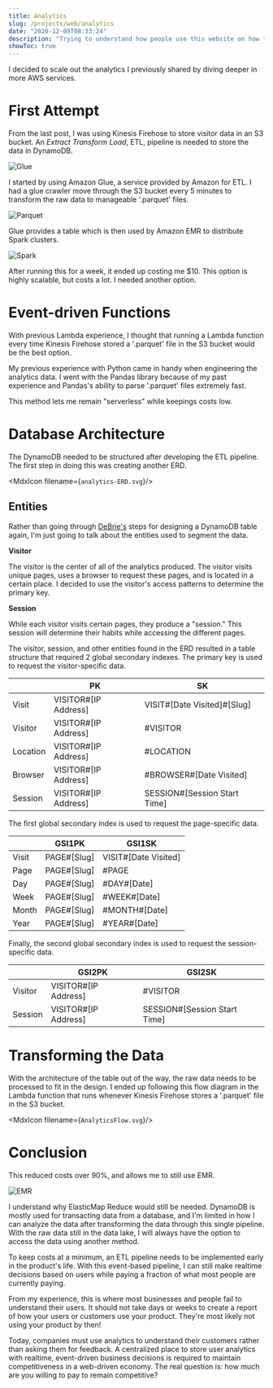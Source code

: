 ```yaml
---
title: Analytics
slug: /projects/web/analytics
date: "2020-12-09T08:33:24"
description: "Trying to understand how people use this website on how to integrate the analysis vertically."
showToc: true
---
```


I decided to scale out the analytics I previously shared by diving deeper in more AWS services.

# First Attempt

From the last post, I was using Kinesis Firehose to store visitor data in an S3 bucket. An *Extract Transform Load*, ETL, pipeline is needed to store the data in DynamoDB.

![Glue](./Glue.svg)

I started by using Amazon Glue, a service provided by Amazon for ETL. I had a glue crawler move through the S3 bucket every 5 minutes to transform the raw data to manageable '.parquet' files.

![Parquet](./Parquet.svg)

Glue provides a table which is then used by Amazon EMR to distribute Spark clusters.

![Spark](./Spark.svg)

After running this for a week, it ended up costing me $10. This option is highly scalable, but costs a lot. I needed another option.

# Event-driven Functions

With previous Lambda experience, I thought that running a Lambda function every time Kinesis Firehose stored a '.parquet' file in the S3 bucket would be the best option.

My previous experience with Python came in handy when engineering the analytics data. I went with the Pandas library because of my past experience and Pandas's ability to parse '.parquet' files extremely fast.

<Pandas />

This method lets me remain "serverless" while keepings costs low.

# Database Architecture

The DynamoDB needed to be structured after developing the ETL pipeline. The first step in doing this was creating another ERD.

<MdxIcon filename={`analytics-ERD.svg`}/>

## Entities

Rather than going through [DeBrie's](https://twitter.com/alexbdebrie?s=21) steps for designing a DynamoDB table again, I'm just going to talk about the entities used to segment the data.

**Visitor**

The visitor is the center of all of the analytics produced. The visitor visits unique pages, uses a browser to request these pages, and is located in a certain place. I decided to use the visitor's access patterns to determine the primary key.

**Session**

While each visitor visits certain pages, they produce a "session." This session will determine their habits while accessing the different pages. 

The visitor, session, and other entities found in the ERD resulted in a table structure that required 2 global secondary indexes. The primary key is used to request the visitor-specific data.

|                  | PK                     | SK                            |
|------------------|------------------------|-------------------------------|
| Visit            | VISITOR#[IP Address]   | VISIT#[Date Visited]#[Slug]   |
| Visitor          | VISITOR#[IP Address]   | #VISITOR                      |
| Location         | VISITOR#[IP Address]   | #LOCATION                     |
| Browser          | VISITOR#[IP Address]   | #BROWSER#[Date Visited]       |
| Session          | VISITOR#[IP Address]   | SESSION#[Session Start Time]  |

The first global secondary index is used to request the page-specific data.

|                  | GSI1PK                 | GSI1SK                        |
|------------------|------------------------|-------------------------------|
| Visit            | PAGE#[Slug]            | VISIT#[Date Visited]          |
| Page             | PAGE#[Slug]            | #PAGE                         |
| Day              | PAGE#[Slug]            | #DAY#[Date]                   |
| Week             | PAGE#[Slug]            | #WEEK#[Date]                  |
| Month            | PAGE#[Slug]            | #MONTH#[Date]                 |
| Year             | PAGE#[Slug]            | #YEAR#[Date]                  |

Finally, the second global secondary index is used to request the session-specific data.

|                  | GSI2PK                 | GSI2SK                        |
|------------------|------------------------|-------------------------------|
| Visitor          | VISITOR#[IP Address]   | #VISITOR                      |
| Session          | VISITOR#[IP Address]   | SESSION#[Session Start Time]  |

# Transforming the Data

With the architecture of the table out of the way, the raw data needs to be processed to fit in the design. I ended up following this flow diagram in the Lambda function that runs whenever Kinesis Firehose stores a '.parquet' file in the S3 bucket. 

<MdxIcon filename={`AnalyticsFlow.svg`}/>

# Conclusion

This reduced costs over 90%, and allows me to still use EMR.

![EMR](./EMR.svg)

I understand why ElasticMap Reduce would still be needed. DynamoDB is mostly used for transacting data from a database, and I'm limited in how I can analyze the data after transforming the data through this single pipeline. With the raw data still in the data lake, I will always have the option to access the data using another method.

To keep costs at a minimum, an ETL pipeline needs to be implemented early in the product's life. With this event-based pipeline, I can still make realtime decisions based on users while paying a fraction of what most people are currently paying. 

From my experience, this is where most businesses and people fail to understand their users. It should not take days or weeks to create a report of how your users or customers use your product. They're most likely not using your product by then!

Today, companies must use analytics to understand their customers rather than asking them for feedback. A centralized place to store user analytics with realtime, event-driven business decisions is required to maintain competitiveness in a web-driven economy. The real question is: how much are you willing to pay to remain competitive? 